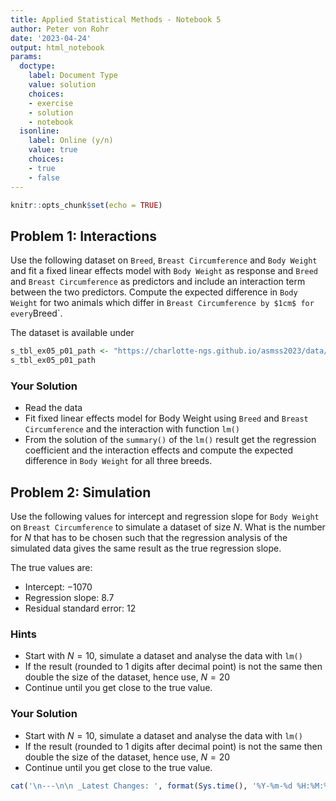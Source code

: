 ```yaml
---
title: Applied Statistical Methods - Notebook 5
author: Peter von Rohr
date: '2023-04-24'
output: html_notebook
params:
  doctype:
    label: Document Type
    value: solution
    choices:
    - exercise
    - solution
    - notebook
  isonline:
    label: Online (y/n)
    value: true
    choices:
    - true
    - false
---
```




```r
knitr::opts_chunk$set(echo = TRUE)
```


## Problem 1: Interactions
Use the following dataset on `Breed`, `Breast Circumference` and `Body Weight` and fit a fixed linear effects model with `Body Weight` as response and `Breed` and `Breast Circumference` as predictors and include an interaction term between the two predictors. Compute the expected difference in `Body Weight` for two animals which differ in `Breast Circumference by $1cm$ for every `Breed`. 

The dataset is available under

```r
s_tbl_ex05_p01_path <- "https://charlotte-ngs.github.io/asmss2023/data/asm_bw_flem.csv"
s_tbl_ex05_p01_path
```


### Your Solution

* Read the data
* Fit fixed linear effects model for Body Weight using `Breed` and `Breast Circumference` and the interaction with function `lm()`
* From the solution of the `summary()` of the `lm()` result get the regression coefficient and the interaction effects and compute the expected difference in `Body Weight` for all three breeds. 





## Problem 2: Simulation
Use the following values for intercept and regression slope for `Body Weight` on `Breast Circumference` to simulate a dataset of size $N$. What is the number for $N$ that has to be chosen such that the regression analysis of the simulated data gives the same result as the true regression slope. 

The true values are: 

* Intercept: $-1070$
* Regression slope: $8.7$
* Residual standard error: $12$

### Hints

* Start with $N=10$, simulate a dataset and analyse the data with `lm()`
* If the result (rounded to 1 digits after decimal point) is not the same then double the size of the dataset, hence use, $N=20$
* Continue until you get close to the true value.

### Your Solution

* Start with $N=10$, simulate a dataset and analyse the data with `lm()`
* If the result (rounded to 1 digits after decimal point) is not the same then double the size of the dataset, hence use, $N=20$
* Continue until you get close to the true value.








```r
cat('\n---\n\n _Latest Changes: ', format(Sys.time(), '%Y-%m-%d %H:%M:%S'), ' (', Sys.info()['user'], ')_\n', sep = '')
```
 

